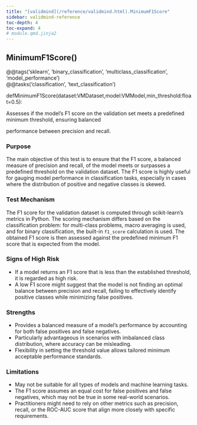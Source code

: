 ```yaml
---
title: "[validmind](/reference/validmind.html).MinimumF1Score"
sidebar: validmind-reference
toc-depth: 4
toc-expand: 4
# module.qmd.jinja2
---
```


<!-- function.qmd.jinja2 -->

## MinimumF1Score[()]{.muted}

<!-- signatures.jinja2 -->

::: {.signature}

<div class="decorator">@<!-- types.jinja2 - format_type --><span class="n">@tags('sklearn', 'binary_classification', 'multiclass_classification', 'model_performance')</span></div><div class="decorator">@<!-- types.jinja2 - format_type --><span class="n">@tasks('classification', 'text_classification')</span></div>
<span class="kw">def</span><span class="name">MinimumF1Score</span>(<span class="params"><span class="n">dataset</span><span class="p">:</span><!-- types.jinja2 - format_type --><span class="n">VMDataset</span><span class="muted">,</span></span><span class="params"><span class="n">model</span><span class="p">:</span><!-- types.jinja2 - format_type --><span class="n">VMModel</span><span class="muted">,</span></span><span class="params"><span class="n">min_threshold</span><span class="p">:</span><!-- types.jinja2 - format_type --><span class="nb">float</span><span class="o">=</span><span class="kc">0.5</span></span>):

:::

<!-- docstring.jinja2 -->

Assesses if the model's F1 score on the validation set meets a predefined minimum threshold, ensuring balanced

performance between precision and recall.

### Purpose

The main objective of this test is to ensure that the F1 score, a balanced measure of precision and recall, of the model meets or surpasses a predefined threshold on the validation dataset. The F1 score is highly useful for gauging model performance in classification tasks, especially in cases where the distribution of positive and negative classes is skewed.

### Test Mechanism

The F1 score for the validation dataset is computed through scikit-learn's metrics in Python. The scoring mechanism differs based on the classification problem: for multi-class problems, macro averaging is used, and for binary classification, the built-in `f1_score` calculation is used. The obtained F1 score is then assessed against the predefined minimum F1 score that is expected from the model.

### Signs of High Risk

- If a model returns an F1 score that is less than the established threshold, it is regarded as high risk.
- A low F1 score might suggest that the model is not finding an optimal balance between precision and recall, failing to effectively identify positive classes while minimizing false positives.

### Strengths

- Provides a balanced measure of a model's performance by accounting for both false positives and false negatives.
- Particularly advantageous in scenarios with imbalanced class distribution, where accuracy can be misleading.
- Flexibility in setting the threshold value allows tailored minimum acceptable performance standards.

### Limitations

- May not be suitable for all types of models and machine learning tasks.
- The F1 score assumes an equal cost for false positives and false negatives, which may not be true in some real-world scenarios.
- Practitioners might need to rely on other metrics such as precision, recall, or the ROC-AUC score that align more closely with specific requirements.
